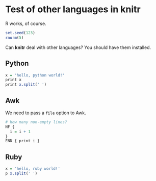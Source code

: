 # Test of other languages in knitr

R works, of course.

``` r
set.seed(123)
rnorm(5)
```

Can **knitr** deal with other languages? You should have them installed.

## Python

``` r
x = 'hello, python world!'
print x
print x.split(' ')
```

## Awk

We need to pass a `file` option to Awk.

``` r
# how many non-empty lines?
NF {
  i = i + 1
}
END { print i }
```

## Ruby

``` r
x = 'hello, ruby world!'
p x.split(' ')
```

